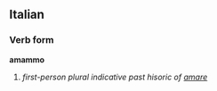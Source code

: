 ==Italian==
===Verb form===
'''amammo'''

# ''first-person plural indicative past hisoric of [[amare]]''